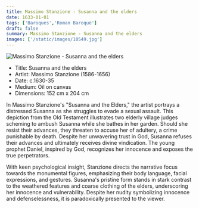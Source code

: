 ```yaml
---
title: Massimo Stanzione - Susanna and the elders
date: 1633-01-01
tags: ['Baroques','Roman Baroque']
draft: false
summary: Massimo Stanzione - Susanna and the elders
images: ['/static/images/10549.jpg']
---
```


![Massimo Stanzione - Susanna and the elders](/static/images/10549.jpg)

* Title: Susanna and the elders
* Artist: Massimo Stanzione (1586-1656)
* Date: c.1630-35
* Medium: Oil on canvas
* Dimensions: 152 cm x 204 cm

In Massimo Stanzione's "Susanna and the Elders," the artist portrays a distressed Susanna as she struggles to evade a sexual assault. This depiction from the Old Testament illustrates two elderly village judges scheming to ambush Susanna while she bathes in her garden. Should she resist their advances, they threaten to accuse her of adultery, a crime punishable by death. Despite her unwavering trust in God, Susanna refuses their advances and ultimately receives divine vindication. The young prophet Daniel, inspired by God, recognizes her innocence and exposes the true perpetrators.



With keen psychological insight, Stanzione directs the narrative focus towards the monumental figures, emphasizing their body language, facial expressions, and gestures. Susanna's pristine form stands in stark contrast to the weathered features and coarse clothing of the elders, underscoring her innocence and vulnerability. Despite her nudity symbolizing innocence and defenselessness, it is paradoxically presented to the viewer.
